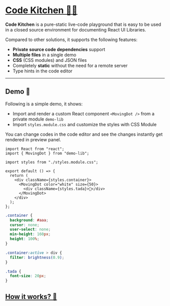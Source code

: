# [Code Kitchen 🧑‍🍳](https://github.com/freewheel/code-kitchen)

**Code Kitchen** is a pure-static live-code playground that is easy to be used in a closed source environment for documenting React UI Libraries.

Compared to other solutions, it supports the following features:

- **Private source code dependencies** support
- **Multiple files** in a single demo
- **CSS** (CSS modules) and JSON files
- Completely **static** without the need for a remote server
- Type hints in the code editor

<hr />

## Demo 🎩

Following is a simple demo, it shows:

- Import and render a custom React component `<MovingDot />` from a private module `demo-lib`
- Import `styles.module.css` and customize the styles with CSS Module

You can change codes in the code editor and see the changes instantly get rendered in preview panel.

<Playground name="A Moving Dot Demo" dir="v">

```tsx App.tsx
import React from "react";
import { MovingDot } from "demo-lib";

import styles from "./styles.module.css";

export default () => {
  return (
    <div className={styles.container}>
      <MovingDot color="white" size={50}>
        <div className={styles.tada}>🎉</div>
      </MovingDot>
    </div>
  );
};
```

```css styles.module.css
.container {
  background: #aaa;
  cursor: none;
  user-select: none;
  min-height: 160px;
  height: 100%;
}

.container:active > div {
  filter: brightness(0.9);
}

.tada {
  font-size: 20px;
}
```

</Playground>

## [How it works? 🔗](./how-it-works)
